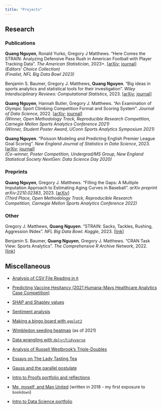 ```yaml
---
title: "Projects"
---
```


<!-- Below is a list of research and miscellaneous projects that I'm either currently working on or have completed. -->

## Research

### Publications

**Quang Nguyen**, Ronald Yurko, Gregory J Matthews.
"Here Comes the STRAIN: Analyzing Defensive Pass Rush in American Football with Player Tracking Data".
*The American Statistician*, 2023+.
[[arXiv](https://arxiv.org/abs/2305.10262); [journal](https://doi.org/10.1080/00031305.2023.2242442)]
<br>
*(Editors’ Choice Collection)*
<br>
*(Finalist, NFL Big Data Bowl 2023)*

Benjamin S. Baumer, Gregory J. Matthews, **Quang Nguyen**.
"Big ideas in sports analytics and statistical tools for their investigation".
*Wiley Interdisciplinary Reviews: Computational Statistics*, 2023. 
[[arXiv](https://arxiv.org/abs/2301.04001); [journal](https://doi.org/10.1002/wics.1612)]

**Quang Nguyen**, Hannah Butler, Gregory J. Matthews.
"An Examination of Olympic Sport Climbing Competition Format and Scoring System".
*Journal of Data Science*, 2022. 
[[arXiv](https://arxiv.org/abs/2111.05310); [journal](https://doi.org/10.6339/22-JDS1042)]
<br>
*(Winner, Open Methodology Track, Reproducible Research Competition, Carnegie Mellon Sports Analytics Conference 2021)*
<br>
*(Winner, Student Poster Award, UConn Sports Analytics Symposium 2021)*

**Quang Nguyen**.
"Poisson Modeling and Predicting English Premier League Goal Scoring".
*New England Journal of Statistics in Data Science*, 2023.
[[arXiv](https://arxiv.org/abs/2105.09881); [journal](https://doi.org/10.51387/21-NEJSDS1)]
<br>
*(Co-winner, Poster Competition, Undergrad/MS Group, New England Statistical Society NextGen: Data Science Day 2020)*

### Preprints

**Quang Nguyen**, Gregory J. Matthews.
"Filling the Gaps: A Multiple Imputation Approach to Estimating Aging Curves in Baseball".
*arXiv preprint arXiv:2210.02383*, 2023.
[[arXiv](https://arxiv.org/abs/2210.02383)]
<br>
*(Third Place, Open Methodology Track, Reproducible Research Competition, Carnegie Mellon Sports Analytics Conference 2022)*

### Other

Gregory J. Matthews, **Quang Nguyen**.
"STRAIN: Sacks, Tackles, Rushing, Aggression INdex". 
*NFL Big Data Bowl. Kaggle*, 2023.
[[link](https://www.kaggle.com/code/statsinthewild/strain-sacks-tackles-rushing-aggression-index)]

Benjamin S. Baumer, **Quang Nguyen**, Gregory J. Matthews.
"CRAN Task View: Sports Analytics".
*The Comprehensive R Archive Network*, 2022.
[[link](https://cran.r-project.org/web/views/SportsAnalytics.html)]


<!-- ### Current -->

<!-- |project|repo|pdf|slides| -->
<!-- |-|-|-|-| -->
<!-- |Estimating the Baseball Aging Curves Using Missing Data Methods| [`r fontawesome::fa("github")`](https://github.com/qntkhvn/agingcurve)||[`r fontawesome::fa("laptop")`](projects/aging.pdf)| -->
<!-- |An Examination of Sport Climbing Combined Format|[`r fontawesome::fa("github")`](https://github.com/qntkhvn/cmsac_rrc)|[`r fontawesome::fa("file-pdf")`](https://arxiv.org/pdf/2111.05310.pdf)|[`r fontawesome::fa("laptop")`](projects/climbing_cmsac_rrc.html)| -->

<!-- ### Past -->

<!-- |project|repo|pdf|html|slides|video| -->
<!-- |---------------------------|-|-|-|-|-| -->
<!-- |Poisson Modeling and Predicting English Premier League Goal Scoring (poster presented at UCSAS 2020)|[`r fontawesome::fa("github")`](https://github.com/qntkhvn/eplgoals)|[`r fontawesome::fa("file-pdf")`](https://arxiv.org/pdf/2105.09881.pdf)|[`r fontawesome::fa("file-code")`](https://bookdown.org/theqdata/honors_thesis)|[`r fontawesome::fa("laptop")`](https://statds.org/events/ucsas2020/posters/ucsas-1-Poster_UCSAS.pdf)|[`r fontawesome::fa("circle-play")`](https://www.dropbox.com/s/6xe2pntw25kzwpq/posterVideo.mp4?dl=0)| -->
<!-- |Analysis of Russell Westbrook's Triple-Doubles|[`r fontawesome::fa("github")`](https://github.com/qntkhvn/tripledouble)||[`r fontawesome::fa("file-code")`](https://bookdown.org/theqdata/data_science_capstone_project_report)|||| -->
<!-- |Analysis of CSV File Reading in `R`|[`r fontawesome::fa("github")`](https://github.com/qntkhvn/read_speed)|[`r fontawesome::fa("file-pdf")`](projects/csv_paper.pdf)||[`r fontawesome::fa("laptop")`](projects/csv_slides.pdf)|| -->
<!-- |Predicting Vaccine Hesitancy (2021 Humana-Mays Healthcare Analytics Case Competition)|[`r fontawesome::fa("github")`](https://github.com/qntkhvn/tamu_healthcare)|[`r fontawesome::fa("file-pdf")`](projects/humana.pdf)|||| -->
<!-- |Titanic - Machine Learning from Disaster (Kaggle Competition)|||[`r fontawesome::fa("file-code")`](projects/titanic.html)||| -->

<!-- |Predicting NFL Field Goal Outcomes||[`r fontawesome::fa("file-pdf")`](projects/nflfg.pdf)||[`r fontawesome::fa("laptop")`](projects/nflfg_pres.pdf)|[`r fontawesome::fa("circle-play")`](projects/nflfg.mp4)| -->

## Miscellaneous

*   [Analysis of CSV File Reading in `R`](projects/csv_paper.pdf)

*   [Predicting Vaccine Hesitancy (2021 Humana-Mays Healthcare Analytics Case Competition)](projects/humana.pdf)

*   [SHAP and Shapley values](projects/shap.pdf)

*   [Sentiment analysis](projects/sentiment.html)

*   [Making a bingo board with `ggplot2`](projects/bingo.html)

*   [Wimbledon seeding heatmap](https://qntkhvn.github.io/wimbledon) (as of 2021)

*   [Data wrangling with `dplyr`/`tidyverse`](projects/tidy.html)

*   [Analysis of Russell Westbrook's Triple-Doubles](https://bookdown.org/theqdata/data_science_capstone_project_report)

*   [Essays on The Lady Tasting Tea](projects/ltt.pdf)

*   [Gauss and the parallel postulate](projects/gauss.pdf)

*   [Intro to Proofs portfolio and reflections](projects/proof.pdf)

*   [Me, myself, and Man United](projects/mu/mu.html) (written in 2018 - my first exposure to `bookdown`)

*   [Intro to Data Science portfolio](projects/dsportfolio/index.html)